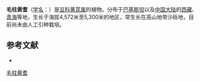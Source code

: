 {{Speciesbox
| name = 毛柱黄耆
| status = 
| status_system = 
| image =
| genus = Astragalus
| species = heydei
| authority = Baker in Hook.
}}

'''毛柱黄耆'''（[[学名|学名]]：{{lang|la|''Astragalus heydei''}}）是[[豆科|豆科]][[黄芪属|黄芪属]]的植物。分布于[[巴基斯坦|巴基斯坦]]以及[[中国大陆|中国大陆]]的[[西藏|西藏]]、[[青海|青海]]等地，生长于海拔4,572米至5,300米的地区，常生长在高山地带沙砾地，目前尚未由人工引种栽培。

== 参考文献 ==
<div class="references-small">
* {{cite web| url =http://www.bioinfo.cn/db05/KmzwSpecies.php?action=view&id=15715| title =毛柱黄耆| work =《中国高等植物数据库全库》| publisher =中国科学院微生物研究所| author =昆明植物研究所| accessdate =2009-02-24| deadurl =yes| archiveurl =https://web.archive.org/web/20160305000405/http://www.bioinfo.cn/db05/KmzwSpecies.php?action=view&id=15715| archivedate =2016-03-05}}
</div>
{{Taxonbar|from=Q11127496}}

[[Category:黄芪属|毛柱黄耆]]


{{植物小作品}}
